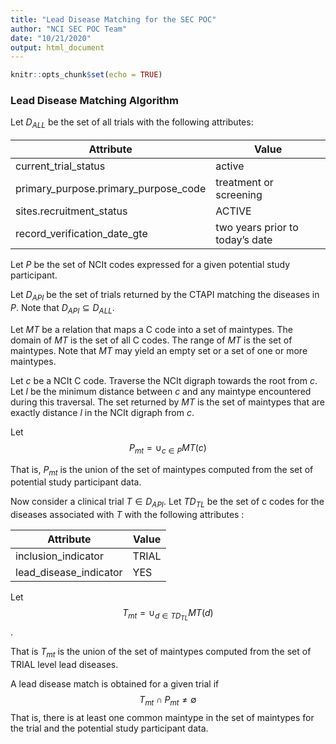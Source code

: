 ```yaml
---
title: "Lead Disease Matching for the SEC POC"
author: "NCI SEC POC Team"
date: "10/21/2020"
output: html_document
---
```


```r
knitr::opts_chunk$set(echo = TRUE)
```

### Lead Disease Matching Algorithm

Let $D_{ALL}$ be the set of all trials with the following attributes:

Attribute | Value
------------| -------------
current_trial_status | active
primary_purpose.primary_purpose_code | treatment or screening
sites.recruitment_status | ACTIVE
record_verification_date_gte |  two years prior to today's date

Let $P$ be the set of NCIt codes expressed for a given potential study participant.

Let $D_{API}$ be the set of trials returned by the CTAPI matching the diseases in $P$.  Note that $D_{API} \subseteq D_{ALL}$.  

Let $MT$ be a relation that maps a C code into a set of maintypes.  The domain of $MT$ is the set of all C codes.  The range of $MT$ is the set of maintypes.  Note that $MT$ may yield an empty set or a set of one or more maintypes.  

Let $c$ be a NCIt C code.  Traverse the NCIt digraph towards the root from $c$.  Let $l$ be the minimum distance between $c$ and any maintype encountered during this traversal.  The set returned by $MT$ is the set of maintypes that are exactly distance $l$ in the NCIt digraph from $c$.

Let $$P_{mt} = \cup_{c \in P} MT(c) $$

That is,  $P_{mt}$ is the union of the set of maintypes computed from the set of potential study participant data.  

Now consider a clinical trial $T \in D_{API}$.  Let $TD_{TL}$ be the set of c codes for the diseases associated with $T$ with the following attributes :

Attribute | Value
--------- | -------
inclusion_indicator | TRIAL
lead_disease_indicator | YES

Let $$T_{mt} = \cup_{d \in TD_{TL}} MT(d)$$.  

That is $T_{mt}$ is the union of the set of maintypes computed from the set of TRIAL level lead diseases.

A lead disease match is obtained for a given trial if $$  T_{mt} \cap P_{mt} \neq \emptyset $$
That is, there is at least one common maintype in the set of maintypes for the trial and the potential study participant data.






